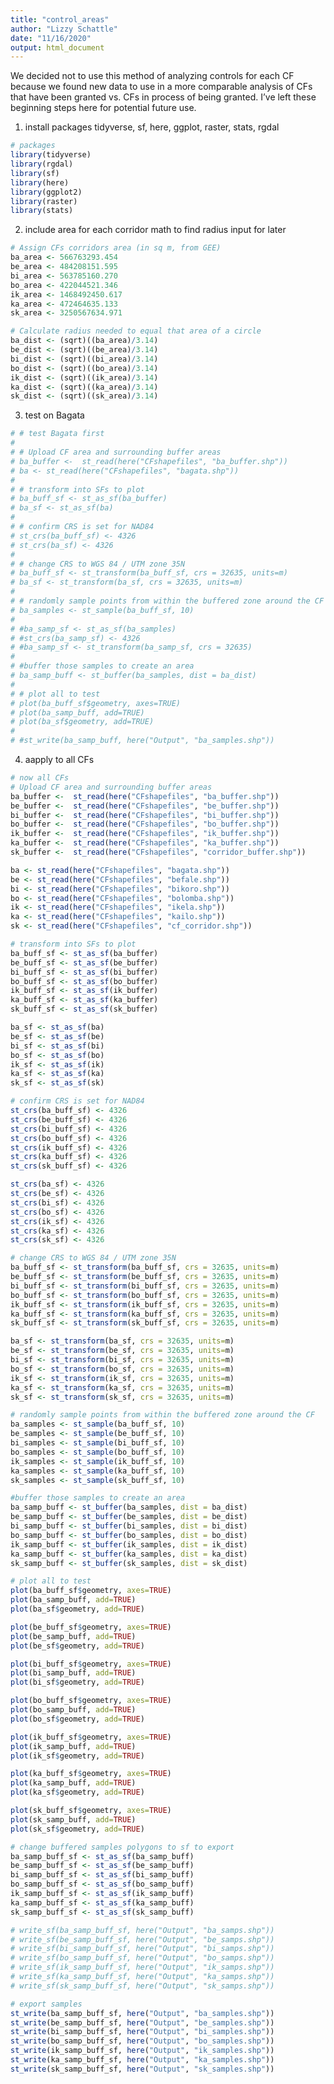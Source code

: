 ```yaml
---
title: "control_areas"
author: "Lizzy Schattle"
date: "11/16/2020"
output: html_document
---
```



We decided not to use this method of analyzing controls for each CF because we found new data to use in a more comparable analysis of CFs that have been granted vs. CFs in process of being granted. I've left these beginning steps here for potential future use.



1. install packages tidyverse, sf, here, ggplot, raster, stats, rgdal
```r
# packages
library(tidyverse)
library(rgdal)
library(sf)
library(here)
library(ggplot2)
library(raster)
library(stats)
```

2. include area for each corridor math to find radius input for later
```r
# Assign CFs corridors area (in sq m, from GEE)
ba_area <- 566763293.454
be_area <- 484208151.595
bi_area <- 563785160.270
bo_area <- 422044521.346
ik_area <- 1468492450.617
ka_area <- 472464635.133
sk_area <- 3250567634.971

# Calculate radius needed to equal that area of a circle
ba_dist <- (sqrt)((ba_area)/3.14)
be_dist <- (sqrt)((be_area)/3.14)
bi_dist <- (sqrt)((bi_area)/3.14)
bo_dist <- (sqrt)((bo_area)/3.14)
ik_dist <- (sqrt)((ik_area)/3.14)
ka_dist <- (sqrt)((ka_area)/3.14)
sk_dist <- (sqrt)((sk_area)/3.14)
```

3. test on Bagata
```r
# # test Bagata first
# 
# # Upload CF area and surrounding buffer areas
# ba_buffer <-  st_read(here("CFshapefiles", "ba_buffer.shp"))
# ba <- st_read(here("CFshapefiles", "bagata.shp"))
# 
# # transform into SFs to plot
# ba_buff_sf <- st_as_sf(ba_buffer)
# ba_sf <- st_as_sf(ba)
# 
# # confirm CRS is set for NAD84
# st_crs(ba_buff_sf) <- 4326
# st_crs(ba_sf) <- 4326
# 
# # change CRS to WGS 84 / UTM zone 35N
# ba_buff_sf <- st_transform(ba_buff_sf, crs = 32635, units=m)
# ba_sf <- st_transform(ba_sf, crs = 32635, units=m)
# 
# # randomly sample points from within the buffered zone around the CF
# ba_samples <- st_sample(ba_buff_sf, 10)
# 
# #ba_samp_sf <- st_as_sf(ba_samples)
# #st_crs(ba_samp_sf) <- 4326
# #ba_samp_sf <- st_transform(ba_samp_sf, crs = 32635)
# 
# #buffer those samples to create an area
# ba_samp_buff <- st_buffer(ba_samples, dist = ba_dist)
# 
# # plot all to test
# plot(ba_buff_sf$geometry, axes=TRUE)
# plot(ba_samp_buff, add=TRUE)
# plot(ba_sf$geometry, add=TRUE)
# 
# #st_write(ba_samp_buff, here("Output", "ba_samples.shp"))
```

4. aapply to all CFs
```r
# now all CFs
# Upload CF area and surrounding buffer areas
ba_buffer <-  st_read(here("CFshapefiles", "ba_buffer.shp"))
be_buffer <-  st_read(here("CFshapefiles", "be_buffer.shp"))
bi_buffer <-  st_read(here("CFshapefiles", "bi_buffer.shp"))
bo_buffer <-  st_read(here("CFshapefiles", "bo_buffer.shp"))
ik_buffer <-  st_read(here("CFshapefiles", "ik_buffer.shp"))
ka_buffer <-  st_read(here("CFshapefiles", "ka_buffer.shp"))
sk_buffer <-  st_read(here("CFshapefiles", "corridor_buffer.shp"))

ba <- st_read(here("CFshapefiles", "bagata.shp"))
be <- st_read(here("CFshapefiles", "befale.shp"))
bi <- st_read(here("CFshapefiles", "bikoro.shp"))
bo <- st_read(here("CFshapefiles", "bolomba.shp"))
ik <- st_read(here("CFshapefiles", "ikela.shp"))
ka <- st_read(here("CFshapefiles", "kailo.shp"))
sk <- st_read(here("CFshapefiles", "cf_corridor.shp"))

# transform into SFs to plot
ba_buff_sf <- st_as_sf(ba_buffer)
be_buff_sf <- st_as_sf(be_buffer)
bi_buff_sf <- st_as_sf(bi_buffer)
bo_buff_sf <- st_as_sf(bo_buffer)
ik_buff_sf <- st_as_sf(ik_buffer)
ka_buff_sf <- st_as_sf(ka_buffer)
sk_buff_sf <- st_as_sf(sk_buffer)

ba_sf <- st_as_sf(ba)
be_sf <- st_as_sf(be)
bi_sf <- st_as_sf(bi)
bo_sf <- st_as_sf(bo)
ik_sf <- st_as_sf(ik)
ka_sf <- st_as_sf(ka)
sk_sf <- st_as_sf(sk)

# confirm CRS is set for NAD84
st_crs(ba_buff_sf) <- 4326
st_crs(be_buff_sf) <- 4326
st_crs(bi_buff_sf) <- 4326
st_crs(bo_buff_sf) <- 4326
st_crs(ik_buff_sf) <- 4326
st_crs(ka_buff_sf) <- 4326
st_crs(sk_buff_sf) <- 4326

st_crs(ba_sf) <- 4326
st_crs(be_sf) <- 4326
st_crs(bi_sf) <- 4326
st_crs(bo_sf) <- 4326
st_crs(ik_sf) <- 4326
st_crs(ka_sf) <- 4326
st_crs(sk_sf) <- 4326

# change CRS to WGS 84 / UTM zone 35N
ba_buff_sf <- st_transform(ba_buff_sf, crs = 32635, units=m)
be_buff_sf <- st_transform(be_buff_sf, crs = 32635, units=m)
bi_buff_sf <- st_transform(bi_buff_sf, crs = 32635, units=m)
bo_buff_sf <- st_transform(bo_buff_sf, crs = 32635, units=m)
ik_buff_sf <- st_transform(ik_buff_sf, crs = 32635, units=m)
ka_buff_sf <- st_transform(ka_buff_sf, crs = 32635, units=m)
sk_buff_sf <- st_transform(sk_buff_sf, crs = 32635, units=m)

ba_sf <- st_transform(ba_sf, crs = 32635, units=m)
be_sf <- st_transform(be_sf, crs = 32635, units=m)
bi_sf <- st_transform(bi_sf, crs = 32635, units=m)
bo_sf <- st_transform(bo_sf, crs = 32635, units=m)
ik_sf <- st_transform(ik_sf, crs = 32635, units=m)
ka_sf <- st_transform(ka_sf, crs = 32635, units=m)
sk_sf <- st_transform(sk_sf, crs = 32635, units=m)

# randomly sample points from within the buffered zone around the CF
ba_samples <- st_sample(ba_buff_sf, 10)
be_samples <- st_sample(be_buff_sf, 10)
bi_samples <- st_sample(bi_buff_sf, 10)
bo_samples <- st_sample(bo_buff_sf, 10)
ik_samples <- st_sample(ik_buff_sf, 10)
ka_samples <- st_sample(ka_buff_sf, 10)
sk_samples <- st_sample(sk_buff_sf, 10)

#buffer those samples to create an area
ba_samp_buff <- st_buffer(ba_samples, dist = ba_dist)
be_samp_buff <- st_buffer(be_samples, dist = be_dist)
bi_samp_buff <- st_buffer(bi_samples, dist = bi_dist)
bo_samp_buff <- st_buffer(bo_samples, dist = bo_dist)
ik_samp_buff <- st_buffer(ik_samples, dist = ik_dist)
ka_samp_buff <- st_buffer(ka_samples, dist = ka_dist)
sk_samp_buff <- st_buffer(sk_samples, dist = sk_dist)

# plot all to test
plot(ba_buff_sf$geometry, axes=TRUE)
plot(ba_samp_buff, add=TRUE)
plot(ba_sf$geometry, add=TRUE)

plot(be_buff_sf$geometry, axes=TRUE)
plot(be_samp_buff, add=TRUE)
plot(be_sf$geometry, add=TRUE)

plot(bi_buff_sf$geometry, axes=TRUE)
plot(bi_samp_buff, add=TRUE)
plot(bi_sf$geometry, add=TRUE)

plot(bo_buff_sf$geometry, axes=TRUE)
plot(bo_samp_buff, add=TRUE)
plot(bo_sf$geometry, add=TRUE)

plot(ik_buff_sf$geometry, axes=TRUE)
plot(ik_samp_buff, add=TRUE)
plot(ik_sf$geometry, add=TRUE)

plot(ka_buff_sf$geometry, axes=TRUE)
plot(ka_samp_buff, add=TRUE)
plot(ka_sf$geometry, add=TRUE)

plot(sk_buff_sf$geometry, axes=TRUE)
plot(sk_samp_buff, add=TRUE)
plot(sk_sf$geometry, add=TRUE)

# change buffered samples polygons to sf to export
ba_samp_buff_sf <- st_as_sf(ba_samp_buff)
be_samp_buff_sf <- st_as_sf(be_samp_buff)
bi_samp_buff_sf <- st_as_sf(bi_samp_buff)
bo_samp_buff_sf <- st_as_sf(bo_samp_buff)
ik_samp_buff_sf <- st_as_sf(ik_samp_buff)
ka_samp_buff_sf <- st_as_sf(ka_samp_buff)
sk_samp_buff_sf <- st_as_sf(sk_samp_buff)

# write_sf(ba_samp_buff_sf, here("Output", "ba_samps.shp"))
# write_sf(be_samp_buff_sf, here("Output", "be_samps.shp"))
# write_sf(bi_samp_buff_sf, here("Output", "bi_samps.shp"))
# write_sf(bo_samp_buff_sf, here("Output", "bo_samps.shp"))
# write_sf(ik_samp_buff_sf, here("Output", "ik_samps.shp"))
# write_sf(ka_samp_buff_sf, here("Output", "ka_samps.shp"))
# write_sf(sk_samp_buff_sf, here("Output", "sk_samps.shp"))

# export samples
st_write(ba_samp_buff_sf, here("Output", "ba_samples.shp"))
st_write(be_samp_buff_sf, here("Output", "be_samples.shp"))
st_write(bi_samp_buff_sf, here("Output", "bi_samples.shp"))
st_write(bo_samp_buff_sf, here("Output", "bo_samples.shp"))
st_write(ik_samp_buff_sf, here("Output", "ik_samples.shp"))
st_write(ka_samp_buff_sf, here("Output", "ka_samples.shp"))
st_write(sk_samp_buff_sf, here("Output", "sk_samples.shp"))

```


